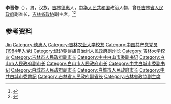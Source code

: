 '''李晋修'''（{{bd|1962年|6月|}}），男，汉族，[[吉林|吉林]][[德惠|德惠]]人，[[中华人民共和国|中华人民共和国]]政治人物，曾任[[吉林省人民政府|吉林省人民政府]]副省长，[[吉林省政协|吉林省政协]]副主席。<ref>{{Cite web|title=李晋修辞去吉林省政协副主席职务|url=http://district.ce.cn/newarea/sddy/201808/23/t20180823_30109703.shtml|accessdate=2020-09-04|work=中国经济网|archive-date=2020-08-05|archive-url=https://web.archive.org/web/20200805134214/http://district.ce.cn/newarea/sddy/201808/23/t20180823_30109703.shtml|dead-url=no}}</ref><ref>{{Cite book|title=中华人民共和国职官志|author=何虎生, 李耀东, 向常福主编|publisher=中国社会出版社|year=2003|isbn=9787800883934|location=北京|pages=}}</ref>

== 参考资料 ==
{{reflist}}

{{中国人物小作品}}

{{Authority control}}
{{DEFAULTSORT:Li李}}
[[Category:李姓|Jin]]
[[Category:德惠人|Category:德惠人]]
[[Category:吉林农业大学校友|Category:吉林农业大学校友]]
[[Category:中国共产党党员_(1984年入党)|Category:中国共产党党员 (1984年入党)]]
[[Category:延边朝鲜族自治州人民政府副州长|Category:延边朝鲜族自治州人民政府副州长]]
[[Category:吉林大学校友|Category:吉林大学校友]]
[[Category:吉林市人民政府副市长|Category:吉林市人民政府副市长]]
[[Category:中共白山市委副书记|Category:中共白山市委副书记]]
[[Category:白山市人民政府副市长|Category:白山市人民政府副市长]]
[[Category:白山市人民政府市长|Category:白山市人民政府市长]]
[[Category:中共白城市委副书记|Category:中共白城市委副书记]]
[[Category:白城市人民政府副市长|Category:白城市人民政府副市长]]
[[Category:白城市人民政府市长|Category:白城市人民政府市长]]
[[Category:中共白城市委書記|Category:中共白城市委書記]]
[[Category:吉林省人民政府副省长|Category:吉林省人民政府副省长]]
[[Category:吉林省政協副主席|Category:吉林省政協副主席]]